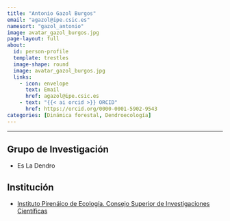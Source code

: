 ```yaml
---
title: "Antonio Gazol Burgos"
email: "agazol@ipe.csic.es"  
namesort: "gazol_antonio"
image: avatar_gazol_burgos.jpg
page-layout: full
about: 
  id: person-profile
  template: trestles
  image-shape: round
  image: avatar_gazol_burgos.jpg
  links:
    - icon: envelope
      text: Email
      href: agazol@ipe.csic.es
    - text: "{{< ai orcid >}} ORCID"
      href: https://orcid.org/0000-0001-5902-9543
categories: [Dinámica forestal, Dendroecología]
---
```

 
<hr>

:::{#person-profile}

## Grupo de Investigación
- Es La Dendro

## Institución
- [Instituto Pirenáico de Ecología. Consejo Superior de Investigaciones Científicas](http://www.ipe.csic.es/)

:::
